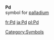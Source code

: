 '''Pd'''<br>{{chemistry}} symbol for [[palladium]]
[[Category:Symbols]]

[[fr:Pd]]
[[ja:Pd]]
[[pl:Pd]]